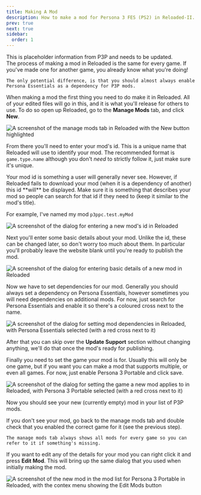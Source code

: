 ```yaml
---
title: Making A Mod
description: How to make a mod for Persona 3 FES (PS2) in Reloaded-II.
prev: true
next: true
sidebar:
  order: 1
---
```



<Aside>This is placeholder information from P3P and needs to be updated.</Aside>

<Aside>
    The process of making a mod in Reloaded is the same for every game. If you've made one for another game, you already know what you're doing!

    The only potential difference, is that you should almost always enable Persona Essentials as a dependency for P3P mods.

</Aside>

When making a mod the first thing you need to do make it in Reloaded. All of your edited files will go in this, and it is what you'll release for others to use.
To do so open up Reloaded, go to the **Manage Mods** tab, and click **New**.

![A screenshot of the manage mods tab in Reloaded with the New button highlighted](../../../../../assets/general/getting-started/making-a-mod/new-mod.png)

From there you'll need to enter your mod's id. This is a unique name that Reloaded will use to identify your mod. The recommended format is `game.type.name` although you don't _need_ to strictly follow it, just make sure it's unique.

<Aside type="caution">
  Your mod id is something a user will generally never see. However, if Reloaded
  fails to download your mod (when it is a dependency of another) this id
  **will** be displayed. Make sure it is something that describes your mod so
  people can search for that id if they need to (keep it similar to the mod's
  title).
</Aside>

For example, I've named my mod `p3ppc.test.myMod`

![A screenshot of the dialog for entering a new mod's id in Reloaded](../../../../../assets/p3p/getting-started/making-a-mod/new-mod-id.png)

Next you'll enter some basic details about your mod. Unlike the id, these can be changed later, so don't worry too much about them. In particular you'll probably leave the website blank until you're ready to publish the mod.

![A screenshot of the dialog for entering basic details of a new mod in Reloaded](../../../../../assets/general/getting-started/making-a-mod/new-mod-details.png)

Now we have to set dependencies for our mod. Generally you should always set a dependency on Persona Essentials, however sometimes you will need dependencies on additional mods.
For now, just search for Persona Essentials and enable it so there's a coloured cross next to the name.

![A screenshot of the dialog for setting mod dependencies in Reloaded, with Persona Essentials selected (with a red cross next to it)](../../../../../assets/general/getting-started/making-a-mod/new-mod-dependencies.png)

After that you can skip over the **Update Support** section without changing anything, we'll do that once the mod's ready for publishing.

Finally you need to set the game your mod is for. Usually this will only be one game, but if you want you can make a mod that supports multiple, or even all games.
For now, just enable Persona 3 Portable and click save.

![A screenshot of the dialog for setting the game a new mod applies to in Reloaded, with Persona 3 Portable selected (with a red cross next to it)](../../../../../assets/p3p/getting-started/making-a-mod/new-mod-game.png)

Now you should see your new (currently empty) mod in your list of P3P mods.

<Aside type="tip">
    If you don't see your mod, go back to the manage mods tab and double check that you enabled the correct game for it (see the previous step).

    The manage mods tab always shows all mods for every game so you can refer to it if something's missing.

</Aside>

If you want to edit any of the details for your mod you can right click it and press **Edit Mod**. This will bring up the same dialog that you used when initially making the mod.

![A screenshot of the new mod in the mod list for Persona 3 Portable in Reloaded, with the contex menu showing the Edit Mods button](../../../../../assets/p3p/getting-started/making-a-mod/new-mod-edit.png)
